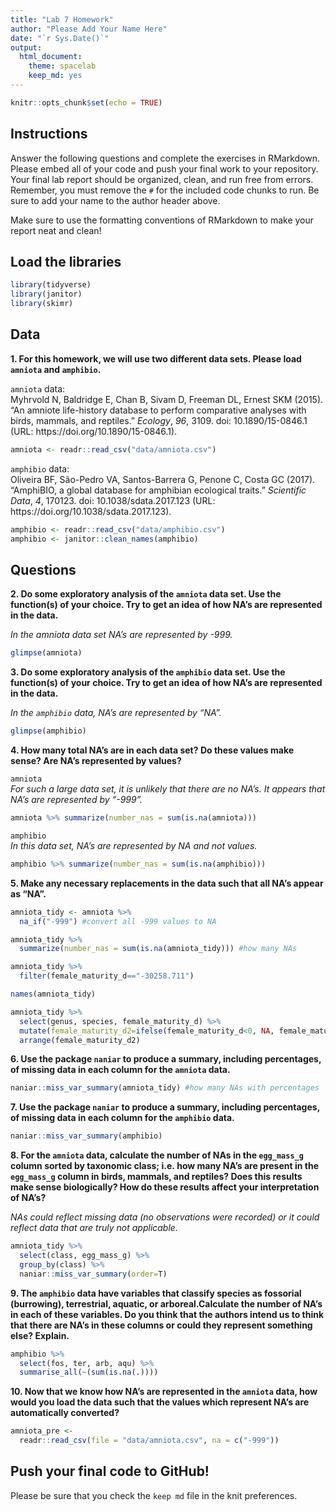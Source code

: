```yaml
---
title: "Lab 7 Homework"
author: "Please Add Your Name Here"
date: "`r Sys.Date()`"
output:
  html_document: 
    theme: spacelab
    keep_md: yes
---
```


```r
knitr::opts_chunk$set(echo = TRUE)
```

## Instructions
Answer the following questions and complete the exercises in RMarkdown. Please embed all of your code and push your final work to your repository. Your final lab report should be organized, clean, and run free from errors. Remember, you must remove the `#` for the included code chunks to run. Be sure to add your name to the author header above.  

Make sure to use the formatting conventions of RMarkdown to make your report neat and clean!  

## Load the libraries
```r
library(tidyverse)
library(janitor)
library(skimr)
``` 

## Data
**1. For this homework, we will use two different data sets. Please load `amniota` and `amphibio`.**  

`amniota` data:  
Myhrvold N, Baldridge E, Chan B, Sivam D, Freeman DL, Ernest SKM (2015). “An amniote life-history
database to perform comparative analyses with birds, mammals, and reptiles.” _Ecology_, *96*, 3109.
doi: 10.1890/15-0846.1 (URL: https://doi.org/10.1890/15-0846.1).
```r
amniota <- readr::read_csv("data/amniota.csv")
```

`amphibio` data:  
Oliveira BF, São-Pedro VA, Santos-Barrera G, Penone C, Costa GC (2017). “AmphiBIO, a global database
for amphibian ecological traits.” _Scientific Data_, *4*, 170123. doi: 10.1038/sdata.2017.123 (URL:
https://doi.org/10.1038/sdata.2017.123).
```r
amphibio <- readr::read_csv("data/amphibio.csv")
amphibio <- janitor::clean_names(amphibio)
```

## Questions  
**2. Do some exploratory analysis of the `amniota` data set. Use the function(s) of your choice. Try to get an idea of how NA's are represented in the data.**  

_In the amniota data set NA's are represented by -999._ 

```r
glimpse(amniota)
```

**3. Do some exploratory analysis of the `amphibio` data set. Use the function(s) of your choice. Try to get an idea of how NA's are represented in the data.**  

_In the `amphibio` data, NA's are represented by "NA"._
```r
glimpse(amphibio)
```

**4. How many total NA's are in each data set? Do these values make sense? Are NA's represented by values?**   

`amniota`  
_For such a large data set, it is unlikely that there are no NA's. It appears that NA's are represented by "-999"._
```r
amniota %>% summarize(number_nas = sum(is.na(amniota)))
```

`amphibio`  
_In this data set, NA's are represented by NA and not values._
```r
amphibio %>% summarize(number_nas = sum(is.na(amphibio)))
```

**5. Make any necessary replacements in the data such that all NA's appear as "NA".**   
```r
amniota_tidy <- amniota %>% 
  na_if("-999") #convert all -999 values to NA
```

```r
amniota_tidy %>% 
  summarize(number_nas = sum(is.na(amniota_tidy))) #how many NAs
```

```r
amniota_tidy %>% 
  filter(female_maturity_d=="-30258.711") 
```

```r
names(amniota_tidy)
```

```r
amniota_tidy %>% 
  select(genus, species, female_maturity_d) %>% 
  mutate(female_maturity_d2=ifelse(female_maturity_d<0, NA, female_maturity_d))%>% 
  arrange(female_maturity_d2)
```

**6. Use the package `naniar` to produce a summary, including percentages, of missing data in each column for the `amniota` data.**  
```r
naniar::miss_var_summary(amniota_tidy) #how many NAs with percentages
```

**7. Use the package `naniar` to produce a summary, including percentages, of missing data in each column for the `amphibio` data.**
```r
naniar::miss_var_summary(amphibio)
```

**8. For the `amniota` data, calculate the number of NAs in the `egg_mass_g` column sorted by taxonomic class; i.e. how many NA's are present in the `egg_mass_g` column in birds, mammals, and reptiles? Does this results make sense biologically? How do these results affect your interpretation of NA's?**  

_NAs could reflect missing data (no observations were recorded) or it could reflect data that are truly not applicable._  

```r
amniota_tidy %>%
  select(class, egg_mass_g) %>% 
  group_by(class) %>%
  naniar::miss_var_summary(order=T)
```

**9. The `amphibio` data have variables that classify species as fossorial (burrowing), terrestrial, aquatic, or arboreal.Calculate the number of NA's in each of these variables. Do you think that the authors intend us to think that there are NA's in these columns or could they represent something else? Explain.**
```r
amphibio %>% 
  select(fos, ter, arb, aqu) %>% 
  summarise_all(~(sum(is.na(.))))
```

**10. Now that we know how NA's are represented in the `amniota` data, how would you load the data such that the values which represent NA's are automatically converted?**
```r
amniota_pre <- 
  readr::read_csv(file = "data/amniota.csv", na = c("-999"))
```

## Push your final code to GitHub!
Please be sure that you check the `keep md` file in the knit preferences.  